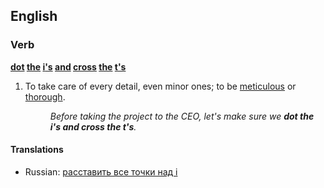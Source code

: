 ==English==

===Verb===
'''[[dot]] [[the]] [[i]][['s]] [[and]] [[cross]] [[the]] [[t]][['s]]'''

# {{idiom}} To take care of every detail, even minor ones; to be [[meticulous]] or [[thorough]].
#: ''Before taking the project to the CEO, let's make sure we '''dot the i's and cross the t's'''.''

====Translations====
{{trans-top|Take care of every detail}}
{{trans-mid}}
* Russian: [[расставить все точки над i]]
{{trans-bottom}}
